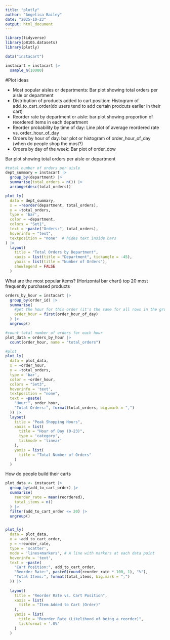 ```yaml
---
title: "plotly"
author: "Angelica Bailey"
date: "2025-10-23"
output: html_document
---
```


```r
library(tidyverse)
library(p8105.datasets)
library(plotly)
```


```r
data("instacart")

instacart = instacart |> 
  sample_n(10000)

```


#Plot ideas

- Most popular aisles or departments: Bar plot showing total orders per aisle or department
- Distribution of products added to cart position: Histogram of add_to_cart_order(do users tend to add certain prodcuts earlier in their cart)
- Reorder rate by department or aisle: bar plot showing proportion of reordered items in each department
- Reorder probability by time of day: Line plot of average reordered rate vs. order_hour_of_day
- Orders by hour of day: bar plot or histogram of order_hour_of_day (when do people shop the most?)
- Orders by day of the week: Bar plot of order_dow


Bar plot showing total orders per aisle or department
```r
#total number of orders per aisle
dept_summary = instacart |> 
  group_by(department) |> 
  summarise(total_orders = n()) |> 
  arrange(desc(total_orders))

plot_ly(
  data = dept_summary,
  x = ~reorder(department, total_orders),
  y = ~total_orders,
  type = 'bar',
  color = ~department,
  colors = "Set1",
  text = ~paste("Orders:", total_orders),
  hoverinfo = "text",
  textposition = "none"  # hides text inside bars
) |> 
  layout(
    title = "Total Orders by Department",
    xaxis = list(title = "Department", tickangle = -45),
    yaxis = list(title = "Number of Orders"),
    showlegend = FALSE
  )

```



What are the most popular items? (Horizontal bar chart)
top 20 most frequently purchased products
```r
orders_by_hour = instacart |> 
  group_by(order_id) |> 
  summarise(
    #get the hour for this order (it's the same for all rows in the group)
    order_hour = first(order_hour_of_day) 
  ) |> 
  ungroup()

#count total number of orders for each hour
plot_data = orders_by_hour |> 
  count(order_hour, name = "total_orders")

#plot
plot_ly(
  data = plot_data,
  x = ~order_hour,
  y = ~total_orders,
  type = 'bar',
  color = ~order_hour,
  colors = "Set3",
  hoverinfo = 'text',
  textposition = "none",
  text = ~paste(
    "Hour:", order_hour,
    "Total Orders:", format(total_orders, big.mark = ",")
  )) |> 
  layout(
    title = "Peak Shopping Hours",
    xaxis = list(
      title = "Hour of Day (0-23)",
      type = 'category',  
      tickmode = 'linear'
    ),
    yaxis = list(
      title = "Total Number of Orders"
    )
  )
```



How do people build their carts

```r
plot_data <- instacart |> 
  group_by(add_to_cart_order) |> 
  summarise(
    reorder_rate = mean(reordered), 
    total_items = n() 
  ) |> 
  filter(add_to_cart_order <= 20) |> 
  ungroup()


plot_ly(
  data = plot_data,
  x = ~add_to_cart_order,
  y = ~reorder_rate,
  type = 'scatter',
  mode = 'lines+markers', # A line with markers at each data point
  hoverinfo = 'text',
  text = ~paste(
    "Cart Position:", add_to_cart_order,
    "Reorder Rate:", paste0(round(reorder_rate * 100, 1), "%"),
    "Total Items:", format(total_items, big.mark = ",")
  )) |> 
  
  layout(
    title = "Reorder Rate vs. Cart Position",
    xaxis = list(
      title = "Item Added to Cart (Order)"
    ),
    yaxis = list(
      title = "Reorder Rate (Likelihood of being a reorder)",
      tickformat = '.0%' 
    )
  )
```









